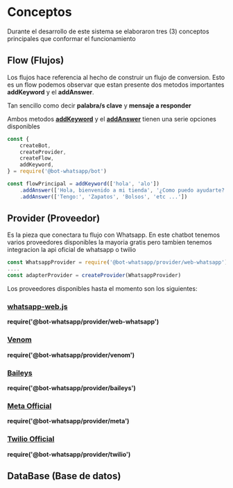 # Conceptos

Durante el desarrollo de este sistema se elaboraron tres (3) conceptos principales que conformar el funcionamiento

## Flow (Flujos)

Los flujos hace referencia al hecho de construir un flujo de conversion. Esto es un flow podemos observar que estan presente dos metodos importantes **addKeyword** y el **addAnswer**.

Tan sencillo como decir **palabra/s clave** y **mensaje a responder**

Ambos metodos **[addKeyword](https://github.com/codigoencasa/bot-whatsapp/blob/dev/packages/bot/io/methods/addKeyword.js)** y el **[addAnswer](https://github.com/codigoencasa/bot-whatsapp/blob/dev/packages/bot/io/methods/addAnswer.js)** tienen una serie opciones disponibles

```js
const {
    createBot,
    createProvider,
    createFlow,
    addKeyword,
} = require('@bot-whatsapp/bot')

const flowPrincipal = addKeyword(['hola', 'alo'])
    .addAnswer(['Hola, bienvenido a mi tienda', '¿Como puedo ayudarte?'])
    .addAnswer(['Tengo:', 'Zapatos', 'Bolsos', 'etc ...'])
```

## Provider (Proveedor)

Es la pieza que conectara tu flujo con Whatsapp. En este chatbot tenemos varios proveedores disponibles la mayoria gratis pero tambien tenemos integracion la api oficial de whatsapp o twilio

```js
const WhatsappProvider = require('@bot-whatsapp/provider/web-whatsapp')
....
const adapterProvider = createProvider(WhatsappProvider)
```

Los proveedores disponibles hasta el momento son los siguientes:

### [whatsapp-web.js](https://github.com/pedroslopez/whatsapp-web.js)

**require('@bot-whatsapp/provider/web-whatsapp')**

### [Venom](https://github.com/orkestral/venom)

**require('@bot-whatsapp/provider/venom')**

### [Baileys](https://github.com/adiwajshing/Baileys)

**require('@bot-whatsapp/provider/baileys')**

### [Meta Official](https://developers.facebook.com/docs/whatsapp/cloud-api/reference/messages)

**require('@bot-whatsapp/provider/meta')**

### [Twilio Official](https://www.twilio.com/es-mx/messaging/whatsapp)

**require('@bot-whatsapp/provider/twilio')**

## DataBase (Base de datos)

